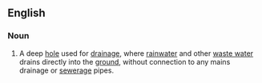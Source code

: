 ==English==

===Noun===
{{en-noun}}

# A deep [[hole]] used for [[drainage]], where [[rainwater]] and other [[waste water]] drains directly into the [[ground]], without connection to any mains drainage or [[sewerage]] pipes.